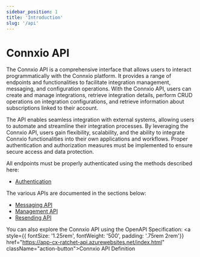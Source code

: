 ```yaml
---
sidebar_position: 1
title: 'Introduction'
slug: '/api'
---
```


# Connxio API


The Connxio API is a comprehensive interface that allows users to interact programmatically with the Connxio platform.
It provides a range of endpoints and functionalities to facilitate integration management, messaging, and configuration operations.
With the Connxio API, users can create and manage integrations, retrieve integration details, perform CRUD operations on integration configurations, 
and retrieve information about subscriptions linked to their account.


The API enables seamless integration with external systems, allowing users to automate and streamline their integration processes.
By leveraging the Connxio API, users gain flexibility, scalability, and the ability to integrate Connxio functionalities into their own applications and workflows.
Proper authentication and authorization measures must be implemented to ensure secure access and data protection.

All endpoints must be properly authenticated using the methods described here:
- [Authentication](/api/authentication)


The various APIs are documented in the sections below:
- [Messaging API](/api/messages)
- [Management API](/api/integrations)
- [Resending API](/api/resending-api)


You can also explore the Connxio API using the OpenAPI Specification:
<a style={{ fontSize: '1.25rem', fontWeight: '500', padding: '.75rem 2rem'}} href="https://app-cx-ratchet-api.azurewebsites.net/index.html" className="action-button">Connxio API Definition</a>

<br />
<br />

